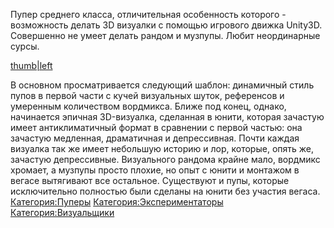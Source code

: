{{Инфобокс для пуперов
|title2=Kolyasisan
|другие_ники=Pechka Productions
|image3=[[Файл:Kolyasisan.jpg|thumb]]
|сферы_творчества=RYTP, Технодемки, Геймдев
|год_начала=22 октября 2015 года
|image4=[[Файл:Николай_Пономарёв.jpg|thumb]]
|имя_фамилия=Николай Пономарёв
|дата_рождения=
|место_проживания=
|ссылки=
*[https://www.youtube.com/user/Kolyasisan YouTube]
*[https://vk.com/kolyasisan Вконтакте]
}} 
Пупер среднего класса, отличительная особенность которого - возможность делать 3D визуалки с помощью игрового движка Unity3D. Совершенно не умеет делать рандом и музпупы. Любит неординарные сурсы.

[[Файл:DOCTOR палеонтологии ПЕРФОРАТОРОМ гладит СКАЛЬПЕЛЬ RYTP Collab|thumb|left]]

В основном просматривается следующий шаблон: динамичный стиль пупов в первой части с кучей визуальных шуток, референсов и умеренным количеством вордмикса. Ближе под конец, однако, начинается эпичная 3D-визуалка, сделанная в юнити, которая зачастую имеет антиклиматичный формат в сравнении с первой частью: она зачастую медленная, драматичная и депрессивная. Почти каждая визуалка так же имеет небольшую историю и лор, которые, опять же, зачастую депрессивные. Визуального рандома крайне мало, вордмикс хромает, а музпупы просто плохие, но опыт с юнити и монтажом в вегасе вытягивают все остальное. Существуют и пупы, которые исключительно полностью были сделаны на юнити без участия вегаса.
[[Категория:Пуперы]]
[[Категория:Экспериментаторы]]
[[Категория:Визуальщики]]